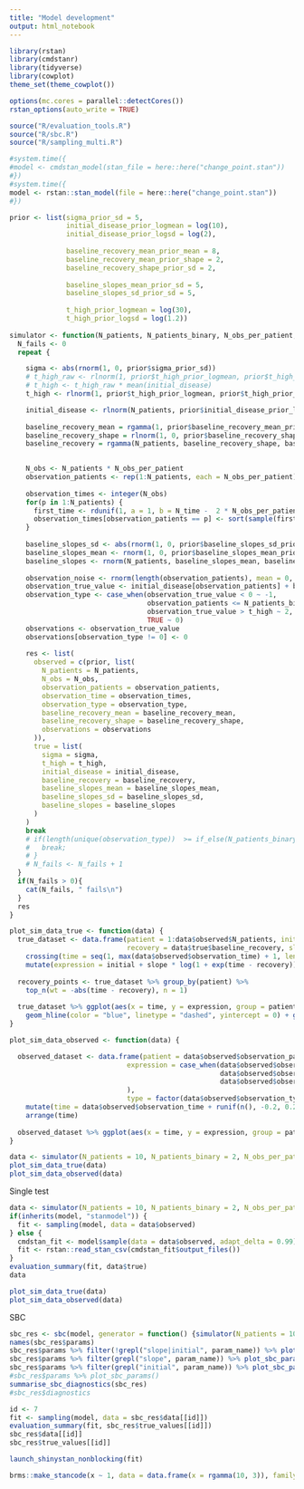 ---
title: "Model development"
output: html_notebook
---

```{r setup}
library(rstan)
library(cmdstanr)
library(tidyverse)
library(cowplot)
theme_set(theme_cowplot())

options(mc.cores = parallel::detectCores())
rstan_options(auto_write = TRUE)

source("R/evaluation_tools.R")
source("R/sbc.R")
source("R/sampling_multi.R")
```


```{r}
#system.time({
#model <- cmdstan_model(stan_file = here::here("change_point.stan"))
#})
#system.time({
model <- rstan::stan_model(file = here::here("change_point.stan"))
#})
```


```{r}
prior <- list(sigma_prior_sd = 5,
              initial_disease_prior_logmean = log(10),
              initial_disease_prior_logsd = log(2),
              
              baseline_recovery_mean_prior_mean = 8,
              baseline_recovery_mean_prior_shape = 2,
              baseline_recovery_shape_prior_sd = 2,
              
              baseline_slopes_mean_prior_sd = 5,
              baseline_slopes_sd_prior_sd = 5,
              
              t_high_prior_logmean = log(30),
              t_high_prior_logsd = log(1.2))
              
simulator <- function(N_patients, N_patients_binary, N_obs_per_patient, N_time, prior) {
  N_fails <- 0
  repeat {

    sigma <- abs(rnorm(1, 0, prior$sigma_prior_sd))
    # t_high_raw <- rlnorm(1, prior$t_high_prior_logmean, prior$t_high_prior_logsd)
    # t_high <- t_high_raw * mean(initial_disease)
    t_high <- rlnorm(1, prior$t_high_prior_logmean, prior$t_high_prior_logsd)

    initial_disease <- rlnorm(N_patients, prior$initial_disease_prior_logmean, prior$initial_disease_prior_logsd)
    
    baseline_recovery_mean = rgamma(1, prior$baseline_recovery_mean_prior_shape, prior$baseline_recovery_mean_prior_shape / prior$baseline_recovery_mean_prior_mean);
    baseline_recovery_shape = rlnorm(1, 0, prior$baseline_recovery_shape_prior_sd);
    baseline_recovery = rgamma(N_patients, baseline_recovery_shape, baseline_recovery_shape / baseline_recovery_mean);

        
    N_obs <- N_patients * N_obs_per_patient
    observation_patients <- rep(1:N_patients, each = N_obs_per_patient)
    
    observation_times <- integer(N_obs)
    for(p in 1:N_patients) {
      first_time <- rdunif(1, a = 1, b = N_time -  2 * N_obs_per_patient + 1)
      observation_times[observation_patients == p] <- sort(sample(first_time:(first_time + 2 * N_obs_per_patient - 1), N_obs_per_patient))
    }
    
    baseline_slopes_sd <- abs(rnorm(1, 0, prior$baseline_slopes_sd_prior_sd))
    baseline_slopes_mean <- rnorm(1, 0, prior$baseline_slopes_mean_prior_sd)
    baseline_slopes <- rnorm(N_patients, baseline_slopes_mean, baseline_slopes_sd)
    
    observation_noise <- rnorm(length(observation_patients), mean = 0, sd = sigma)
    observation_true_value <- initial_disease[observation_patients] + baseline_slopes[observation_patients] * log(1 + exp(observation_times - baseline_recovery[observation_patients]))   + observation_noise
    observation_type <- case_when(observation_true_value < 0 ~ -1,
                                  observation_patients <= N_patients_binary ~ 1, #The POS case
                                  observation_true_value > t_high ~ 2,
                                  TRUE ~ 0)
    observations <- observation_true_value
    observations[observation_type != 0] <- 0
  
    res <- list(
      observed = c(prior, list(
        N_patients = N_patients,
        N_obs = N_obs,
        observation_patients = observation_patients,
        observation_time = observation_times,
        observation_type = observation_type,
        baseline_recovery_mean = baseline_recovery_mean,
        baseline_recovery_shape = baseline_recovery_shape,
        observations = observations
      )),
      true = list(
        sigma = sigma,
        t_high = t_high,
        initial_disease = initial_disease,
        baseline_recovery = baseline_recovery,
        baseline_slopes_mean = baseline_slopes_mean,
        baseline_slopes_sd = baseline_slopes_sd,
        baseline_slopes = baseline_slopes
      )
    )
    break
    # if(length(unique(observation_type))  >= if_else(N_patients_binary >= 1, 4, 3)) {
    #   break;
    # }
    # N_fails <- N_fails + 1
  }
  if(N_fails > 0){
    cat(N_fails, " fails\n")
  }
  res
}
```

```{r}
plot_sim_data_true <- function(data) {
  true_dataset <- data.frame(patient = 1:data$observed$N_patients, initial = data$true$initial_disease, 
                             recovery = data$true$baseline_recovery, slope = data$true$baseline_slopes) %>% 
    crossing(time = seq(1, max(data$observed$observation_time) + 1, length.out = 50)) %>%
    mutate(expression = initial + slope * log(1 + exp(time - recovery)))
  
  recovery_points <- true_dataset %>% group_by(patient) %>% 
    top_n(wt = -abs(time - recovery), n = 1)
  
  true_dataset %>% ggplot(aes(x = time, y = expression, group = patient)) + geom_line() + 
    geom_hline(color = "blue", linetype = "dashed", yintercept = 0) + geom_hline(color = "blue", linetype = "dashed", yintercept = data$true$t_high) + geom_point(color = "blue", size = 2, data = recovery_points)
}

plot_sim_data_observed <- function(data) {

  observed_dataset <- data.frame(patient = data$observed$observation_patients, 
                             expression = case_when(data$observed$observation_type <= 0 ~ data$observed$observations,
                                                    data$observed$observation_type == 1 ~ mean(data$observed$observations),
                                                    data$observed$observation_type == 2 ~ max(data$observed$observations)
                             ),
                             type = factor(data$observed$observation_type))  %>%
    mutate(time = data$observed$observation_time + runif(n(), -0.2, 0.2)) %>%
    arrange(time)
  
  observed_dataset %>% ggplot(aes(x = time, y = expression, group = patient, shape = type)) + geom_line() + geom_point()
}

```

```{r}
data <- simulator(N_patients = 10, N_patients_binary = 2, N_obs_per_patient = 3, N_time = 15, prior = prior)
plot_sim_data_true(data)
plot_sim_data_observed(data)

```


Single test

```{r}
data <- simulator(N_patients = 10, N_patients_binary = 2, N_obs_per_patient = 3, N_time = 15, prior = prior)
if(inherits(model, "stanmodel")) {
  fit <- sampling(model, data = data$observed)
} else {
  cmdstan_fit <- model$sample(data = data$observed, adapt_delta = 0.99)
  fit <- rstan::read_stan_csv(cmdstan_fit$output_files())
}
evaluation_summary(fit, data$true)
data

plot_sim_data_true(data)
plot_sim_data_observed(data)

```

SBC

```{r}
sbc_res <- sbc(model, generator = function() {simulator(N_patients = 10, N_patients_binary = 2, N_obs_per_patient = 3, N_time = 10, prior = prior)}, N_steps = 50, control = list(adapt_delta = 0.95))
names(sbc_res$params)
sbc_res$params %>% filter(!grepl("slope|initial", param_name)) %>% plot_sbc_params()
sbc_res$params %>% filter(grepl("slope", param_name)) %>% plot_sbc_params()
sbc_res$params %>% filter(grepl("initial", param_name)) %>% plot_sbc_params()
#sbc_res$params %>% plot_sbc_params()
summarise_sbc_diagnostics(sbc_res)
#sbc_res$diagnostics
```

```{r}
id <- 7
fit <- sampling(model, data = sbc_res$data[[id]])
evaluation_summary(fit, sbc_res$true_values[[id]])
sbc_res$data[[id]]
sbc_res$true_values[[id]]

launch_shinystan_nonblocking(fit)

```




```{r}
brms::make_stancode(x ~ 1, data = data.frame(x = rgamma(10, 3)), family = Gamma(link = "log"))
```

